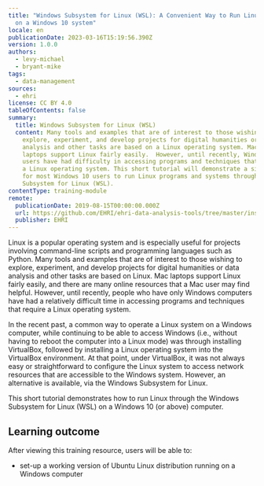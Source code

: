 ```yaml
---
title: "Windows Subsystem for Linux (WSL): A Convenient Way to Run Linux Tools
  on a Windows 10 system"
locale: en
publicationDate: 2023-03-16T15:19:56.390Z
version: 1.0.0
authors:
  - levy-michael
  - bryant-mike
tags:
  - data-management
sources:
  - ehri
license: CC BY 4.0
tableOfContents: false
summary:
  title: Windows Subsystem for Linux (WSL)
  content: Many tools and examples that are of interest to those wishing to
    explore, experiment, and develop projects for digital humanities or data
    analysis and other tasks are based on a Linux operating system. Mac iOS
    laptops support Linux fairly easily.  However, until recently, Windows OS
    users have had difficulty in accessing programs and techniques that require
    a Linux operating system. This short tutorial will demonstrate a simple way
    for most Windows 10 users to run Linux programs and systems through Windows
    Subsystem for Linux (WSL).
contentType: training-module
remote:
  publicationDate: 2019-08-15T00:00:00.000Z
  url: https://github.com/EHRI/ehri-data-analysis-tools/tree/master/installing_linux_on_windows
  publisher: EHRI
---
```

Linux is a popular operating system and is especially useful for projects involving command-line scripts and programming languages such as Python. Many tools and examples that are of interest to those wishing to explore, experiment, and develop projects for digital humanities or data analysis and other tasks are based on Linux. Mac laptops support Linux fairly easily, and there are many online resources that a Mac user may find helpful. However, until recently, people who have only Windows computers have had a relatively difficult time in accessing programs and techniques that require a Linux operating system.

In the recent past, a common way to operate a Linux system on a Windows computer, while continuing to be able to access Windows (i.e., without having to reboot the computer into a Linux mode) was through installing VirtualBox, followed by installing a Linux operating system into the VirtualBox environment. At that point, under VirtualBox, it was not always easy or straightforward to configure the Linux system to access network resources that are accessible to the Windows system.  However, an alternative is available, via the Windows Subsystem for Linux.

This short tutorial demonstrates how to run Linux through the Windows Subsystem for Linux (WSL) on a Windows 10 (or above) computer.

## L﻿earning outcome

A﻿fter viewing this training resource, users will be able to:

* set-up a working version of Ubuntu Linux distribution running on a Windows computer
